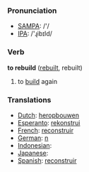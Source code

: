 === Pronunciation ===
*[[w:SAMPA|SAMPA]]: /'/
*[[w:IPA|IPA]]: /'ɻibɪld/

=== Verb ===

'''to rebuild''' ([[rebuilt]], rebuilt)

# to [[build]] again

=== Translations ===
*[[Dutch]]: [[heropbouwen]]
*[[Esperanto]]: [[rekonstrui]]
*[[French]]: [[reconstruir]]
*[[German]]: [[n]]
*[[Indonesian]]: [[]]
*[[Japanese]]: [[]]
*[[Spanish]]: [[reconstruir]]